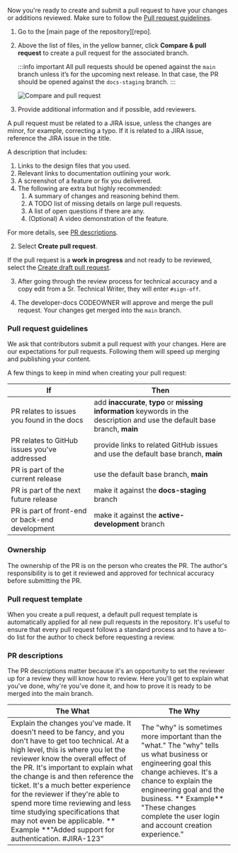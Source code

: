 Now you're ready to create and submit a pull request to have your changes or additions reviewed. Make sure to follow the [Pull request guidelines](#pull-request-guidelines).

1. Go to the [main page of the repository][repo].

2. Above the list of files, in the yellow banner, click **Compare & pull request** to create a pull request for the associated branch.

   :::info important
   All pull requests should be opened against the `main` branch unless it’s for the upcoming next release. In that case, the PR should be opened against the `docs-staging` branch.
   :::
   
   ![Compare and pull request](https://docs.github.com/assets/cb-34106/mw-1440/images/help/pull_requests/pull-request-compare-pull-request.webp)

1. Provide additional information and if possible, add reviewers.

  A pull request must be related to a JIRA issue, unless the changes are minor, for example, correcting a typo. If it is related to a JIRA issue, reference the JIRA issue in the title.

  A description that includes:

  1. Links to the design files that you used.
  2. Relevant links to documentation outlining your work.
  3. A screenshot of a feature or fix you delivered.
  4. The following are extra but highly recommended:
     1. A summary of changes and reasoning behind them.
     2. A TODO list of missing details on large pull requests.
     3. A list of open questions if there are any.
     4. (Optional) A video demonstration of the feature.

  For more details, see [PR descriptions](#pr-descriptions).

2. Select **Create pull request**.

  If the pull request is a **work in progress** and not ready to be reviewed, select the [Create draft pull request](https://github.blog/2019-02-14-introducing-draft-pull-requests/#tag-your-work-in-progress).

3. After going through the review process for technical accuracy and a copy edit from a Sr. Technical Writer, they will enter `#sign-off`.

4. The developer-docs CODEOWNER will approve and merge the pull request. Your changes get merged into the `main` branch.


### Pull request guidelines

We ask that contributors submit a pull request with your changes. Here are our expectations for pull requests. Following them will speed up merging and publishing your content.

A few things to keep in mind when creating your pull request:


| If  |Then |
|---|---|
| PR relates to issues you found in the docs | add **inaccurate**, **typo** or **missing information** keywords in the description and use the default base branch, **main** |
| PR relates to GitHub issues you've addressed | provide links to related GitHub issues and use the default base branch, **main** |
| PR is part of the current release | use the default base branch, **main** |
| PR is part of the next future release | make it against the **docs-staging** branch |
| PR is part of front-end or back-end development | make it against the **active-development** branch                                                                             |

### Ownership

The ownership of the PR is on the person who creates the PR. The author's responsibility is to get it reviewed and approved for technical accuracy before submitting the PR.



### Pull request template

When you create a pull request, a default pull request template is automatically applied for all new pull requests in the repository. It's useful to ensure that every pull request follows a standard process and to have a to-do list for the author to check before requesting a review.

### PR descriptions

The PR descriptions matter because it's an opportunity to set the reviewer up for a review they will know how to review. Here you'll get to explain what you've done, why're you've done it, and how to prove it is ready to be merged into the main branch.

| The What | The Why |
|---|---|
| Explain the changes you've made. It doesn't need to be fancy, and you don't have to get too technical. At a high level, this is where you let the reviewer know the overall effect of the PR. It's important to explain what the change is and then reference the ticket. It's a much better experience for the reviewer if they're able to spend more time reviewing and less time studying specifications that may not even be applicable. ** Example **"Added support for authentication. \#JIRA-123" | The "why" is sometimes more important than the "what." The "why" tells us what business or engineering goal this change achieves. It's a chance to explain the engineering goal and the business. ** Example**  "These changes complete the user login and account creation experience."  |